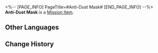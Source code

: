 <%-- [PAGE_INFO]
PageTitle=#Anti-Dust Mask#
[END_PAGE_INFO] --%>
{{Item Infobox
|id          = 140022
|image       = Item Anti-Dust Mask.png
|type        = Mission Item
|invCategory = Missions
|rarity      = 3
|effect      = 
|description = According to Sampo, it's a piece of mining equipment that he lost.
}}
{{Description|''"An ordinary respirator."''}}
'''Anti-Dust Mask''' is a [[Mission Item]].

==Other Languages==
{{Other Languages
|en   = Anti-Dust Mask
|zhs  = 防粉尘呼吸面罩
|zht  = 防粉塵呼吸面罩
|ja   = 粉塵防護マスク
|ko   = 방진 마스크
|es   = Máscara antipolvo
|fr   = Masque anti-poussière
|ru   = Противопылевая маска
|th   = หน้ากากป้องกันฝุ่น
|vi   = Mặt Nạ Thở Chống Bụi
|de   = Staubschutzmaske
|id   = Masker Anti Debu
|pt   = Máscara Anti-Pó
}}

==Change History==
{{Change History|2.0}}